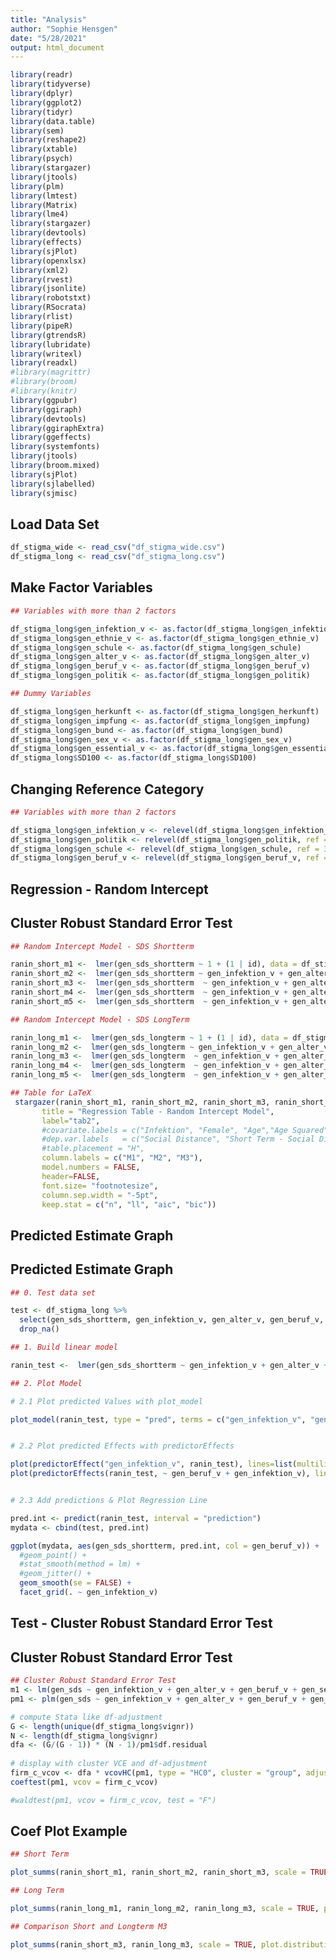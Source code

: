 ```yaml
---
title: "Analysis"
author: "Sophie Hensgen"
date: "5/28/2021"
output: html_document
---
```


```r
library(readr)
library(tidyverse)
library(dplyr)
library(ggplot2)
library(tidyr)
library(data.table)
library(sem)
library(reshape2)
library(xtable)
library(psych)
library(stargazer)
library(jtools)
library(plm)
library(lmtest)
library(Matrix)
library(lme4)
library(stargazer)
library(devtools)
library(effects)
library(sjPlot) 
library(openxlsx)
library(xml2)
library(rvest)
library(jsonlite)
library(robotstxt)
library(RSocrata)
library(rlist)
library(pipeR)
library(gtrendsR)
library(lubridate)
library(writexl)
library(readxl)
#library(magrittr)
#library(broom)
#library(knitr)
library(ggpubr)
library(ggiraph)
library(devtools)
library(ggiraphExtra)
library(ggeffects)
library(systemfonts)
library(jtools)
library(broom.mixed)
library(sjPlot)
library(sjlabelled)
library(sjmisc)

```

## Load Data Set

```r

df_stigma_wide <- read_csv("df_stigma_wide.csv")
df_stigma_long <- read_csv("df_stigma_long.csv")

```

## Make Factor Variables

```r

## Variables with more than 2 factors

df_stigma_long$gen_infektion_v <- as.factor(df_stigma_long$gen_infektion_v)
df_stigma_long$gen_ethnie_v <- as.factor(df_stigma_long$gen_ethnie_v)
df_stigma_long$gen_schule <- as.factor(df_stigma_long$gen_schule)
df_stigma_long$gen_alter_v <- as.factor(df_stigma_long$gen_alter_v)
df_stigma_long$gen_beruf_v <- as.factor(df_stigma_long$gen_beruf_v)
df_stigma_long$gen_politik <- as.factor(df_stigma_long$gen_politik)

## Dummy Variables

df_stigma_long$gen_herkunft <- as.factor(df_stigma_long$gen_herkunft)
df_stigma_long$gen_impfung <- as.factor(df_stigma_long$gen_impfung)
df_stigma_long$gen_bund <- as.factor(df_stigma_long$gen_bund)
df_stigma_long$gen_sex_v <- as.factor(df_stigma_long$gen_sex_v)
df_stigma_long$gen_essential_v <- as.factor(df_stigma_long$gen_essential_v)
df_stigma_long$SD100 <- as.factor(df_stigma_long$SD100)

```

## Changing Reference Category

```r

## Variables with more than 2 factors

df_stigma_long$gen_infektion_v <- relevel(df_stigma_long$gen_infektion_v, ref = 3)
df_stigma_long$gen_politik <- relevel(df_stigma_long$gen_politik, ref = 2)
df_stigma_long$gen_schule <- relevel(df_stigma_long$gen_schule, ref = 3)
df_stigma_long$gen_beruf_v <- relevel(df_stigma_long$gen_beruf_v, ref = 3)

```

###########################################################################################################################################
##                                                                                                                                       ##
##                                                 Regression - Random Intercept                                                         ##
##                                                                                                                                       ##
###########################################################################################################################################

## Cluster Robust Standard Error Test

```r

## Random Intercept Model - SDS Shortterm

ranin_short_m1 <-  lmer(gen_sds_shortterm ~ 1 + (1 | id), data = df_stigma_long)
ranin_short_m2 <-  lmer(gen_sds_shortterm ~ gen_infektion_v + gen_alter_v + gen_beruf_v + gen_sex_v + gen_ethnie_v + (1 | id), data = df_stigma_long)
ranin_short_m3 <-  lmer(gen_sds_shortterm  ~ gen_infektion_v + gen_alter_v + gen_beruf_v + gen_sex_v + gen_ethnie_v + SD100 + SD200 + I(SD200^2) + gen_bund + gen_schule + gen_herkunft + (1 | id), data = df_stigma_long)
ranin_short_m4 <-  lmer(gen_sds_shortterm  ~ gen_infektion_v + gen_alter_v + gen_beruf_v + gen_sex_v + gen_ethnie_v + SD100 + SD200 + I(SD200^2) + gen_bund + gen_schule + gen_herkunft + gen_politik + gen_situation + gen_mc_largegroups + gen_mc_smallgroups + gen_mc_bars + gen_mc_none + gen_impfung + (1 | id), data = df_stigma_long)
ranin_short_m5 <-  lmer(gen_sds_shortterm  ~ gen_infektion_v + gen_alter_v + gen_beruf_v + gen_sex_v + gen_ethnie_v + SD100 + SD200 + I(SD200^2) + gen_bund + gen_schule + gen_herkunft + gen_politik + gen_situation + gen_mc_largegroups + gen_mc_smallgroups + gen_mc_bars + gen_mc_none + gen_impfung + gen_infektion_v*gen_alter_v + gen_infektion_v*gen_beruf_v + gen_infektion_v*gen_ethnie_v + (1 | id), data = df_stigma_long)

```

```r

## Random Intercept Model - SDS LongTerm

ranin_long_m1 <-  lmer(gen_sds_longterm ~ 1 + (1 | id), data = df_stigma_long)
ranin_long_m2 <-  lmer(gen_sds_longterm ~ gen_infektion_v + gen_alter_v + gen_beruf_v + gen_sex_v + gen_ethnie_v + (1 | id), data = df_stigma_long)
ranin_long_m3 <-  lmer(gen_sds_longterm  ~ gen_infektion_v + gen_alter_v + gen_beruf_v + gen_sex_v + gen_ethnie_v + SD100 + SD200 + I(SD200^2) + gen_bund + gen_schule + gen_herkunft + (1 | id), data = df_stigma_long)
ranin_long_m4 <-  lmer(gen_sds_longterm  ~ gen_infektion_v + gen_alter_v + gen_beruf_v + gen_sex_v + gen_ethnie_v + SD100 + SD200 + I(SD200^2) + gen_bund + gen_schule + gen_herkunft + gen_politik + gen_situation + gen_mc_largegroups + gen_mc_smallgroups + gen_mc_bars + gen_mc_none + gen_impfung + (1 | id), data = df_stigma_long)
ranin_long_m5 <-  lmer(gen_sds_longterm  ~ gen_infektion_v + gen_alter_v + gen_beruf_v + gen_sex_v + gen_ethnie_v + SD100 + SD200 + I(SD200^2) + gen_bund + gen_schule + gen_herkunft + gen_politik + gen_situation + gen_mc_largegroups + gen_mc_smallgroups + gen_mc_bars + gen_mc_none + gen_impfung + gen_infektion_v*gen_alter_v + gen_infektion_v*gen_beruf_v + gen_infektion_v*gen_ethnie_v + (1 | id), data = df_stigma_long)

```

```r

## Table for LaTeX
 stargazer(ranin_short_m1, ranin_short_m2, ranin_short_m3, ranin_short_m4, ranin_short_m5,ranin_long_m1, ranin_long_m2, ranin_long_m3, ranin_long_m4, ranin_long_m5, 
       title = "Regression Table - Random Intercept Model",
       label="tab2",
       #covariate.labels = c("Infektion", "Female", "Age","Age Squared", "Schulausbildung", "Staatsangehörigkeit", "Politische Einstellung"), 
       #dep.var.labels   = c("Social Distance", "Short Term - Social Distance", "Long Term - Social Distance"), 
       #table.placement = "H",
       column.labels = c("M1", "M2", "M3"),
       model.numbers = FALSE,
       header=FALSE, 
       font.size= "footnotesize", 
       column.sep.width = "-5pt", 
       keep.stat = c("n", "ll", "aic", "bic"))
```

###########################################################################################################################################
##                                                                                                                                       ##
##                                                 Predicted Estimate Graph                                                              ##
##                                                                                                                                       ##
###########################################################################################################################################


## Predicted Estimate Graph

```r

## 0. Test data set

test <- df_stigma_long %>%
  select(gen_sds_shortterm, gen_infektion_v, gen_alter_v, gen_beruf_v, gen_sex_v, gen_ethnie_v, id) %>% 
  drop_na()

## 1. Build linear model 

ranin_test <-  lmer(gen_sds_shortterm ~ gen_infektion_v + gen_alter_v + gen_beruf_v + gen_sex_v + gen_ethnie_v + gen_infektion_v*gen_beruf_v + (1 | id), data = test)

## 2. Plot Model

# 2.1 Plot predicted Values with plot_model

plot_model(ranin_test, type = "pred", terms = c("gen_infektion_v", "gen_beruf_v"))


# 2.2 Plot predicted Effects with predictorEffects

plot(predictorEffect("gen_infektion_v", ranin_test), lines=list(multiline=TRUE))
plot(predictorEffects(ranin_test, ~ gen_beruf_v + gen_infektion_v), lines=list(multiline=TRUE))


# 2.3 Add predictions & Plot Regression Line

pred.int <- predict(ranin_test, interval = "prediction")
mydata <- cbind(test, pred.int)

ggplot(mydata, aes(gen_sds_shortterm, pred.int, col = gen_beruf_v)) +
  #geom_point() +
  #stat_smooth(method = lm) +
  #geom_jitter() +
  geom_smooth(se = FALSE) +
  facet_grid(. ~ gen_infektion_v)

```

###########################################################################################################################################
##                                                                                                                                       ##
##                                                 Test - Cluster Robust Standard Error Test                                             ##
##                                                                                                                                       ##
###########################################################################################################################################

## Cluster Robust Standard Error Test

```r

## Cluster Robust Standard Error Test
m1 <- lm(gen_sds ~ gen_infektion_v + gen_alter_v + gen_beruf_v + gen_sex_v + gen_ethnie_v + gen_politik, data = df_stigma_long)
pm1 <- plm(gen_sds ~ gen_infektion_v + gen_alter_v + gen_beruf_v + gen_sex_v + gen_ethnie_v + gen_politik, data = df_stigma_long, model = "pooling", index = "vignr")

# compute Stata like df-adjustment
G <- length(unique(df_stigma_long$vignr))
N <- length(df_stigma_long$vignr)
dfa <- (G/(G - 1)) * (N - 1)/pm1$df.residual
 
# display with cluster VCE and df-adjustment
firm_c_vcov <- dfa * vcovHC(pm1, type = "HC0", cluster = "group", adjust = T)
coeftest(pm1, vcov = firm_c_vcov)

#waldtest(pm1, vcov = firm_c_vcov, test = "F")


```




## Coef Plot Example

```r

## Short Term

plot_summs(ranin_short_m1, ranin_short_m2, ranin_short_m3, scale = TRUE, plot.distributions = FALSE)

## Long Term

plot_summs(ranin_long_m1, ranin_long_m2, ranin_long_m3, scale = TRUE, plot.distributions = FALSE)

## Comparison Short and Longterm M3

plot_summs(ranin_short_m3, ranin_long_m3, scale = TRUE, plot.distributions = FALSE)


```
























